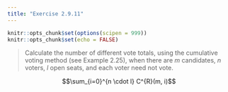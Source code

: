 ```yaml
---
title: "Exercise 2.9.11"
---
```


```r
knitr::opts_chunk$set(options(scipen = 999))
knitr::opts_chunk$set(echo = FALSE)
```

> Calculate the number of different vote totals, using the cumulative voting method (see Example 2.25), when there are $m$ candidates, $n$ voters, $l$ open seats, and each voter need not vote.

$$\sum_{i=0}^{n \cdot l} C^{R}(m, i)$$